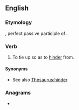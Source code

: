 ==English==

===Etymology===
{{bor|en|la|-}} {{prefix|la|ab|nocat=1|ligātus}}, perfect passive participle of {{m|la|ligāre|t=to tie}}.

===Verb===
{{en-verb}}

# {{lb|en|obsolete}} To tie up so as to [[hinder]] from.

====Synonyms====
* See also [[Thesaurus:hinder]]

===Anagrams===
* {{anagrams|en|a=aabegilt|agitable}}
